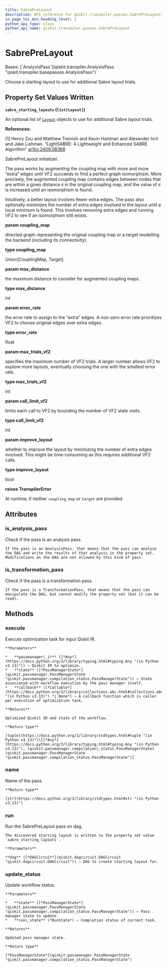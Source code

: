 ```yaml
---
title: SabrePreLayout
description: API reference for qiskit.transpiler.passes.SabrePreLayout
in_page_toc_min_heading_level: 1
python_api_type: class
python_api_name: qiskit.transpiler.passes.SabrePreLayout
---
```


# SabrePreLayout

<Class id="qiskit.transpiler.passes.SabrePreLayout" isDedicatedPage={true} github="https://github.com/Qiskit/qiskit/tree/main/qiskit/transpiler/passes/layout/sabre_pre_layout.py#L25-L225" signature="qiskit.transpiler.passes.SabrePreLayout(*args, **kwargs)" modifiers="class">
  Bases: [`AnalysisPass`](qiskit.transpiler.AnalysisPass "qiskit.transpiler.basepasses.AnalysisPass")

  Choose a starting layout to use for additional Sabre layout trials.

  ## Property Set Values Written

  **`sabre_starting_layouts` (`list[Layout]`)**

  An optional list of [`Layout`](qiskit.transpiler.Layout "qiskit.transpiler.Layout") objects to use for additional Sabre layout trials.

  **References:**

  \[1] Henry Zou and Matthew Treinish and Kevin Hartman and Alexander Ivrii and Jake Lishman. “LightSABRE: A Lightweight and Enhanced SABRE Algorithm” [arXiv:2409.08368](https://doi.org/10.48550/arXiv.2409.08368)

  SabrePreLayout initializer.

  The pass works by augmenting the coupling map with more and more “extra” edges until VF2 succeeds to find a perfect graph isomorphism. More precisely, the augmented coupling map contains edges between nodes that are within a given distance `d` in the original coupling map, and the value of `d` is increased until an isomorphism is found.

  Intuitively, a better layout involves fewer extra edges. The pass also optionally minimizes the number of extra edges involved in the layout until a local minimum is found. This involves removing extra edges and running VF2 to see if an isomorphism still exists.

  **param coupling\_map**

  directed graph representing the original coupling map or a target modelling the backend (including its connectivity).

  **type coupling\_map**

  Union\[CouplingMap, Target]

  **param max\_distance**

  the maximum distance to consider for augmented coupling maps.

  **type max\_distance**

  int

  **param error\_rate**

  the error rate to assign to the “extra” edges. A non-zero error rate prioritizes VF2 to choose original edges over extra edges.

  **type error\_rate**

  float

  **param max\_trials\_vf2**

  specifies the maximum number of VF2 trials. A larger number allows VF2 to explore more layouts, eventually choosing the one with the smallest error rate.

  **type max\_trials\_vf2**

  int

  **param call\_limit\_vf2**

  limits each call to VF2 by bounding the number of VF2 state visits.

  **type call\_limit\_vf2**

  int

  **param improve\_layout**

  whether to improve the layout by minimizing the number of extra edges involved. This might be time-consuming as this requires additional VF2 calls.

  **type improve\_layout**

  bool

  **raises TranspilerError**

  At runtime, if neither `coupling_map` or `target` are provided.

  ## Attributes

  ### is\_analysis\_pass

  <Attribute id="qiskit.transpiler.passes.SabrePreLayout.is_analysis_pass">
    Check if the pass is an analysis pass.

    If the pass is an AnalysisPass, that means that the pass can analyze the DAG and write the results of that analysis in the property set. Modifications on the DAG are not allowed by this kind of pass.
  </Attribute>

  ### is\_transformation\_pass

  <Attribute id="qiskit.transpiler.passes.SabrePreLayout.is_transformation_pass">
    Check if the pass is a transformation pass.

    If the pass is a TransformationPass, that means that the pass can manipulate the DAG, but cannot modify the property set (but it can be read).
  </Attribute>

  ## Methods

  ### execute

  <Function id="qiskit.transpiler.passes.SabrePreLayout.execute" github="https://github.com/Qiskit/qiskit/tree/main/qiskit/passmanager/base_tasks.py#L72-L118" signature="execute(passmanager_ir, state, callback=None)">
    Execute optimization task for input Qiskit IR.

    **Parameters**

    *   **passmanager\_ir** ([*Any*](https://docs.python.org/3/library/typing.html#typing.Any "(in Python v3.13)")) – Qiskit IR to optimize.
    *   **state** ([*PassManagerState*](qiskit.passmanager.PassManagerState "qiskit.passmanager.compilation_status.PassManagerState")) – State associated with workflow execution by the pass manager itself.
    *   **callback** ([*Callable*](https://docs.python.org/3/library/collections.abc.html#collections.abc.Callable "(in Python v3.13)") *| None*) – A callback function which is caller per execution of optimization task.

    **Returns**

    Optimized Qiskit IR and state of the workflow.

    **Return type**

    [tuple](https://docs.python.org/3/library/stdtypes.html#tuple "(in Python v3.13)")\[[*Any*](https://docs.python.org/3/library/typing.html#typing.Any "(in Python v3.13)"), [qiskit.passmanager.compilation\_status.PassManagerState](qiskit.passmanager.PassManagerState "qiskit.passmanager.compilation_status.PassManagerState")]
  </Function>

  ### name

  <Function id="qiskit.transpiler.passes.SabrePreLayout.name" github="https://github.com/Qiskit/qiskit/tree/main/qiskit/passmanager/base_tasks.py#L68-L70" signature="name()">
    Name of the pass.

    **Return type**

    [str](https://docs.python.org/3/library/stdtypes.html#str "(in Python v3.13)")
  </Function>

  ### run

  <Function id="qiskit.transpiler.passes.SabrePreLayout.run" github="https://github.com/Qiskit/qiskit/tree/main/qiskit/transpiler/passes/layout/sabre_pre_layout.py#L97-L140" signature="run(dag)">
    Run the SabrePreLayout pass on dag.

    The discovered starting layout is written to the property set value `sabre_starting_layouts`.

    **Parameters**

    **dag** ([*DAGCircuit*](qiskit.dagcircuit.DAGCircuit "qiskit.dagcircuit.DAGCircuit")) – DAG to create starting layout for.
  </Function>

  ### update\_status

  <Function id="qiskit.transpiler.passes.SabrePreLayout.update_status" github="https://github.com/Qiskit/qiskit/tree/main/qiskit/passmanager/base_tasks.py#L120-L138" signature="update_status(state, run_state)">
    Update workflow status.

    **Parameters**

    *   **state** ([*PassManagerState*](qiskit.passmanager.PassManagerState "qiskit.passmanager.compilation_status.PassManagerState")) – Pass manager state to update.
    *   **run\_state** (*RunState*) – Completion status of current task.

    **Returns**

    Updated pass manager state.

    **Return type**

    [*PassManagerState*](qiskit.passmanager.PassManagerState "qiskit.passmanager.compilation_status.PassManagerState")
  </Function>
</Class>

